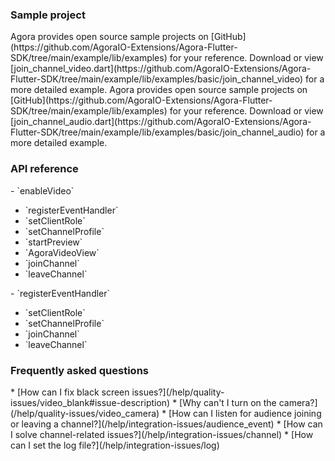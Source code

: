 <PlatformWrapper platform = "flutter">

### Sample project

<ProductWrapper notAllowed="voice-calling">
Agora provides open source sample projects on [GitHub](https://github.com/AgoraIO-Extensions/Agora-Flutter-SDK/tree/main/example/lib/examples) for your reference. Download or view [join_channel_video.dart](https://github.com/AgoraIO-Extensions/Agora-Flutter-SDK/tree/main/example/lib/examples/basic/join_channel_video) for a more detailed example.
</ProductWrapper>

<ProductWrapper product="voice-calling">
Agora provides open source sample projects on [GitHub](https://github.com/AgoraIO-Extensions/Agora-Flutter-SDK/tree/main/example/lib/examples) for your reference. Download or view [join_channel_audio.dart](https://github.com/AgoraIO-Extensions/Agora-Flutter-SDK/tree/main/example/lib/examples/basic/join_channel_audio) for a more detailed example.
</ProductWrapper>

### API reference
<ProductWrapper notAllowed="voice-calling">
- <Link to="{{Global.API_REF_FLUTTER_ROOT}}/class_irtcengine.html#api_irtcengine_enablevideo">`enableVideo`</Link>

- <Link to="{{Global.API_REF_FLUTTER_ROOT}}/class_irtcengine.html#api_irtcengine_addhandler">`registerEventHandler`</Link>

- <Link to="{{Global.API_REF_FLUTTER_ROOT}}/class_irtcengine.html#api_irtcengine_setclientrole2">`setClientRole`</Link>

- <Link to="{{Global.API_REF_FLUTTER_ROOT}}/class_irtcengine.html#api_irtcengine_setchannelprofile">`setChannelProfile`</Link>

- <Link to="{{Global.API_REF_FLUTTER_ROOT}}/class_irtcengine.html#api_irtcengine_startpreview2">`startPreview`</Link>

- <Link to="{{Global.API_REF_FLUTTER_ROOT}}/class_agoravideoview.html">`AgoraVideoView`</Link>

- <Link to="{{Global.API_REF_FLUTTER_ROOT}}/class_irtcengine.html#api_irtcengine_joinchannel2">`joinChannel`</Link>

- <Link to="{{Global.API_REF_FLUTTER_ROOT}}/class_irtcengine.html#api_irtcengine_leavechannel2">`leaveChannel`</Link>

</ProductWrapper>
<ProductWrapper product="voice-calling">
- <Link to="{{Global.API_REF_FLUTTER_ROOT_VOICE_SDK}}/class_irtcengine.html#api_irtcengine_addhandler">`registerEventHandler`</Link>

- <Link to="{{Global.API_REF_FLUTTER_ROOT_VOICE_SDK}}/class_irtcengine.html#api_irtcengine_setclientrole2">`setClientRole`</Link>

- <Link to="{{Global.API_REF_FLUTTER_ROOT_VOICE_SDK}}/class_irtcengine.html#api_irtcengine_setchannelprofile">`setChannelProfile`</Link>

- <Link to="{{Global.API_REF_FLUTTER_ROOT_VOICE_SDK}}/class_irtcengine.html#api_irtcengine_joinchannel2">`joinChannel`</Link>

- <Link to="{{Global.API_REF_FLUTTER_ROOT_VOICE_SDK}}/class_irtcengine.html#api_irtcengine_leavechannel2">`leaveChannel`</Link>

</ProductWrapper>

### Frequently asked questions
<ProductWrapper notAllowed="voice-calling">
* [How can I fix black screen issues?](/help/quality-issues/video_blank#issue-description)
* [Why can't I turn on the camera?](/help/quality-issues/video_camera)
</ProductWrapper>
* [How can I listen for audience joining or leaving a channel?](/help/integration-issues/audience_event)
* [How can I solve channel-related issues?](/help/integration-issues/channel)
* [How can I set the log file?](/help/integration-issues/log)

</PlatformWrapper>